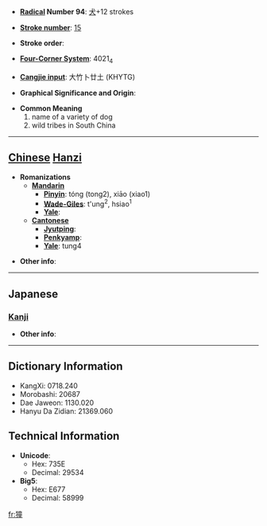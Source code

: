 * '''[[Wiktionary:Chinese radical index| Radical]] Number 94''': [[Wiktionary:Chinese radical index 犬|犬]]+12 strokes

* '''[[Wiktionary:Chinese total strokes index|Stroke number]]''': [[Wiktionary:Chinese total strokes index 15|15]]

* '''Stroke order''': 

* '''[[Wiktionary:Chinese four corner index|Four-Corner System]]''': 4021<sub>4</sub>

* '''[[Wiktionary:Chinese Cangjie index|Cangjie input]]''': 大竹卜廿土 (KHYTG)

* '''Graphical Significance and Origin''': 

* '''Common Meaning'''
*#name of a variety of dog
*# wild tribes in South China


----

== [[Chinese]] [[Hanzi]] ==

* '''Romanizations'''
** '''[[Mandarin]]'''
*** '''[[Pinyin]]''': tóng (tong2), xiāo (xiao1)
*** '''[[Wade-Giles]]''': t'ung<sup>2</sup>, hsiao<sup>1</sup>
*** '''[[Yale]]''': 
** '''[[Cantonese]]'''
*** '''[[Jyutping]]''':
*** '''[[Penkyamp]]''': 
*** '''[[Yale]]''': tung4

* '''Other info''': 

----

==Japanese==
===[[Kanji]]===
{{kanji|on readings=[[とう]] (tō), [[ず]] (zu)|kun readings=}}

* '''Other info''':  

----

== Dictionary Information ==

* KangXi: 0718.240
* Morobashi: 20687
* Dae Jaweon: 1130.020
* Hanyu Da Zidian: 21369.060

== Technical Information ==

* '''Unicode''':
** Hex: 735E
** Decimal: 29534
* '''Big5''':
** Hex: E677
** Decimal: 58999

[[fr:獞]]